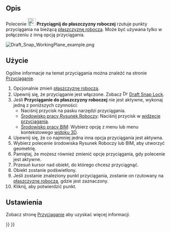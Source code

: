 <languages/>

{{Docnav/pl
|[[Draft_Snap_Grid/pl|Przyciągnij do siatki]]
|[[Draft_Snap_Dimensions/pl|Przyciągnij do wymiaru]]
|[[Draft_Workbench/pl|środowisko pracy Rysunek Roboczy]]
|IconL=Draft_Snap_Grid.svg
|IconR=Draft_Snap_Dimensions.svg
|IconC=Workbench_Draft.svg
}}

{{GuiCommand/pl
|Name=Draft Snap WorkingPlane
|Name/pl=Rysunek Roboczy: Przyciągnij do płaszczyzny roboczej
|MenuLocation=Przyciąganie → Przyciągnij do płaszczyzny roboczej
|Workbenches=[[Draft_Workbench/pl|Rysunek Roboczy]], [[BIM_Workbench/pl|BIM]]
|SeeAlso=[[Draft_Snap/pl|Przyciąganie]], [[Draft_Snap_Lock/pl|Przełącz przyciąganie]], [[Draft_SelectPlane/pl|Wybór płaszczyzny roboczej]]
}}

<span id="Description"></span>
==Opis==

Polecenie [[Image:Draft_Snap_WorkingPlane.svg|24px]] '''Przyciągnij do płaszczyzny roboczej''' rzutuje punkty przyciągania na bieżącą [[Draft_SelectPlane/pl|płaszczyznę roboczą]]. Może być używana tylko w połączeniu z inną opcją przyciągania.

[[Image:Draft_Snap_WorkingPlane_example.png]]
{{Caption|Przyciąganie drugiego punktu linii do przewidywanego punktu końcowego krawędzi.}}

<span id="Usage"></span>
==Użycie==

Ogólne informacje na temat przyciągania można znaleźć na stronie [[Draft_Snap/pl|Przyciąganie]].

# Opcjonalnie zmień [[Draft_SelectPlane/pl|płaszczyznę roboczą]].
# Upewnij się, że przyciąganie jest włączone. Zobacz [[Image:Draft_Snap_Lock.svg|16px]] [[Draft_Snap_Lock|Draft Snap Lock]].
# Jeśli '''Przyciąganie do płaszczyzny roboczej''' nie jest aktywne, wykonaj jedną z poniższych czynności:
#* Naciśnij przycisk {{Button|[[Image:Draft_Snap_WorkingPlane.svg|16px]] [[Draft_Snap_WorkingPlane/pl|Przyciągnij do płaszczyzny roboczej]]}} na pasku narzędzi przyciągania.
#* [[Draft_Workbench/pl|Środowisko pracy Rysunek Roboczy]]: Naciśnij przycisk {{Button|[[Image:Draft_Snap_WorkingPlane.svg|16px]] [[Draft_Snap_WorkingPlane/pl|Przyciągnij do płaszczyzny roboczej]]}} w [[Draft_snap_widget/pl|widżecie przyciągania]].
#* [[BIM_Workbench/pl|Środowisko pracy BIM]]: Wybierz opcję {{MenuCommand|Przyciąganie → [[Image:Draft_Snap_WorkingPlane.svg|16px]] Przyciągnij do płaszczyzny roboczej}} z menu lub menu kontekstowego [[3D_view/pl|widoku 3D]].
# Upewnij się, że co najmniej jedna inna opcja przyciągania jest aktywna.
# Wybierz polecenie środowiska Rysunek Roboczy lub BIM, aby utworzyć geometrię.
# Pamiętaj, że możesz również zmienić opcje przyciągania, gdy polecenie jest aktywne.
# Przesuń kursor nad obiekt, do którego chcesz przyciągnąć.
# Obiekt zostanie podświetlony.
# Jeśli zostanie znaleziony punkt przyciągania, zostanie on rzutowany na [[Draft_SelectPlane/pl|płaszczyznę roboczą]], gdzie jest zaznaczony.
# Kliknij, aby potwierdzić punkt.

<span id="Preferences"></span>
==Ustawienia==

Zobacz stronę [[Draft_Snap/pl#Ustawienia|Przyciąganie]] aby uzyskać więcej informacji.


{{Docnav/pl
|[[Draft_Snap_Grid/pl|Przyciągnij do siatki]]
|[[Draft_Snap_Dimensions/pl|Przyciągnij do wymiaru]]
|[[Draft_Workbench/pl|środowisko pracy Rysunek Roboczy]]
|IconL=Draft_Snap_Grid.svg
|IconR=Draft_Snap_Dimensions.svg
|IconC=Workbench_Draft.svg
}}

{{Draft Tools navi{{#translation:}}}}
{{Userdocnavi{{#translation:}}}}